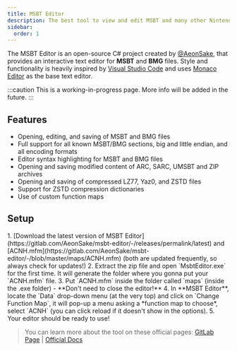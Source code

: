 ```yaml
---
title: MSBT Editor
description: The best tool to view and edit MSBT and many other Nintendo files
sidebar:
  order: 1
---
```



The MSBT Editor is an open-source C# project created by [@AeonSake](https://gitlab.com/AeonSake), that provides an interactive text editor for **MSBT** and **BMG** files. Style and functionality is heavily inspired by [Visual Studio Code](https://code.visualstudio.com/) and uses [Monaco Editor](https://microsoft.github.io/monaco-editor/) as the base text editor.

:::caution
This is a working-in-progress page. More info will be added in the future.
:::

## Features
- Opening, editing, and saving of MSBT and BMG files
- Full support for all known MSBT/BMG sections, big and little endian, and all encoding formats
- Editor syntax highlighting for MSBT and BMG files
- Opening and saving modified content of ARC, SARC, UMSBT and ZIP archives
- Opening and saving of compressed LZ77, Yaz0, and ZSTD files
- Support for ZSTD compression dictionaries
- Use of custom function maps

## Setup
<Steps>
1. [Download the latest version of MSBT Editor](https://gitlab.com/AeonSake/msbt-editor/-/releases/permalink/latest) and [ACNH.mfm](https://gitlab.com/AeonSake/msbt-editor/-/blob/master/maps/ACNH.mfm) (both are updated frequently, so always check for updates!)
2. Extract the zip file and open `MsbtEditor.exe` for the first time. It will generate the folder where you gonna put your `ACNH.mfm` file. 
3. Put `ACNH.mfm` inside the folder called `maps` (inside the .exe folder) - **Don't need to close the editor!**
4. In **MSBT Editor**, locate the `Data` drop-down menu (at the very top) and click on `Change Function Map`, it will pop-up a menu asking a *function map to choose*, select `ACNH` (you can click reload if it doesn't show in the options).
5. Your editor should be ready to use!
</Steps>

> You can learn more about the tool on these official pages:
> [GitLab Page](https://gitlab.com/AeonSake/msbt-editor) | [Official Docs](https://gitlab.com/AeonSake/msbt-editor/-/tree/master/doc)
